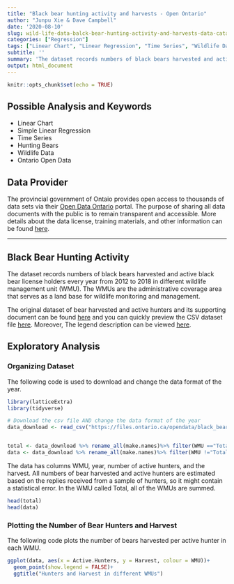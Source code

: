 ```yaml
---
title: "Black bear hunting activity and harvests - Open Ontario"
author: "Junpu Xie & Dave Campbell"
date: '2020-08-10'
slug: wild-life-data-balck-bear-hunting-activity-and-harvests-data-catalogue-from-goverrnment-of-ontario
categories: ["Regression"]
tags: ["Linear Chart", "Linear Regression", "Time Series", "Wildlife Data", "Ontario"]
subtitle: ''
summary: 'The dataset records numbers of black bears harvested and active black bear license holders every year from 2012 to 2018 in different wildlife management unit (WMU).'
output: html_document
---
```


```r
knitr::opts_chunk$set(echo = TRUE)
```

## Possible Analysis and Keywords

- Linear Chart
- Simple Linear Regression
- Time Series
- Hunting Bears
- Wildlife Data
- Ontario Open Data

## Data Provider

The provincial government of Ontaio provides open access to thousands of data sets via their [Open Data Ontario](https://data.ontario.ca/en/) portal. The purpose of sharing all data documents with the public is to remain transparent and accessible.  More details about the data license, training materials, and other information can be found [here](https://data.ontario.ca/about).

***

## Black Bear Hunting Activity

The dataset records numbers of black bears harvested and active black bear license holders every year from 2012 to 2018 in different wildlife management unit (WMU). The WMUs are the administrative coverage area that serves as a land base for wildlife monitoring and management.  

The original dataset of bear harvested and active hunters and its supporting document can be found [here](https://data.ontario.ca/en/dataset/black-bear-hunting-activity-and-harvests) and you can quickly preview the CSV dataset file [here](https://data.ontario.ca/en/dataset/black-bear-hunting-activity-and-harvests/resource/7dd6328e-74cc-4291-a041-2345cf7c6186). Moreover, The legend description can be viewed [here](https://files.ontario.ca/data-dictionary-black-bear-en.xlsx).





## Exploratory Analysis

### Organizing Dataset

The following code is used to download and change the data format of the year.

```r


library(latticeExtra)
library(tidyverse) 

# Download the csv file AND change the data format of the year
data_download <- read_csv("https://files.ontario.ca/opendata/black_bear_2019.csv")


total <- data_download %>% rename_all(make.names)%>% filter(WMU =="Total")
data <- data_download %>% rename_all(make.names)%>% filter(WMU !="Total")

```

The data has columns WMU, year, number of active hunters, and the harvest.  All numbers of bear harvested and active hunters are estimated based on the replies received from a sample of hunters, so it might contain a statistical error.  In the WMU called Total, all of the WMUs are summed.


```r
head(total)
head(data)
```


### Plotting the Number of Bear Hunters and Harvest

The following code plots the number of bears harvested per active hunter in each WMU.






```r

ggplot(data, aes(x = Active.Hunters, y = Harvest, colour = WMU))+
  geom_point(show.legend = FALSE)+
  ggtitle("Hunters and Harvest in different WMUs")
  


```

